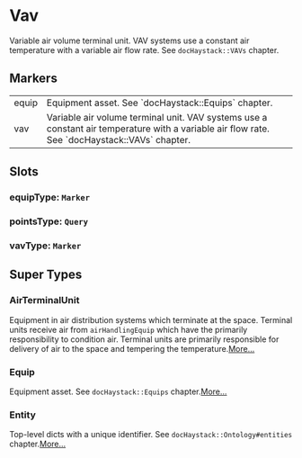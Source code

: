 # Vav
Variable air volume terminal unit.  VAV systems use a constant air
temperature with a variable air flow rate.  See `docHaystack::VAVs` chapter.
## Markers
<table>
<tbody>
<tr>
<td className='p-2 align-top'><span className='bg-sky-200 rounded-md px-3 py-1 text-sky-700 block font-semibold text-center text-sm'>equip </span></td>
<td className='p-2 align-top'>Equipment asset. See `docHaystack::Equips` chapter.</td>
</tr>
<tr>
<td className='p-2 align-top'><span className='bg-sky-200 rounded-md px-3 py-1 text-sky-700 block font-semibold text-center text-sm'>vav </span></td>
<td className='p-2 align-top'>Variable air volume terminal unit.  VAV systems use a constant air temperature with a variable air flow rate.  See `docHaystack::VAVs` chapter.</td>
</tr>
</tbody>
</table>

## Slots

### equipType: `Marker`

### pointsType: `Query`

### vavType: `Marker`


## Super Types
### AirTerminalUnit
Equipment in air distribution systems which terminate at the space.
Terminal units receive air from `airHandlingEquip` which have the
primarily responsibility to condition air.  Terminal units are primarily
responsible for delivery of air to the space and tempering the temperature.[More...](./AirTerminalUnit)

### Equip
Equipment asset.
See `docHaystack::Equips` chapter.[More...](./Equip)

### Entity
Top-level dicts with a unique identifier.
See `docHaystack::Ontology#entities` chapter.[More...](./Entity)


